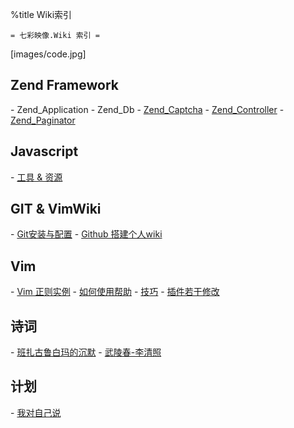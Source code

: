 %title Wiki索引
 = 七彩映像.Wiki 索引 =
[images/code.jpg]
== Zend Framework ==
- Zend_Application
- Zend_Db
- [[Zend_Captcha]]
- [[Zend_Controller]]
- [[Zend_Paginator]]
== Javascript ==
- [[tool_resource|工具 & 资源]]
== GIT & VimWiki ==
- [[git|Git安装与配置]]
- [[git_wiki|Github 搭建个人wiki]]
== Vim ==
- [[vim_pattern_instance|Vim 正则实例]]
- [[vim_help|如何使用帮助]]
- [[vim_tips|技巧]]
- [[plugin_edit|插件若干修改]]
== 诗词 ==
- [[laxilamu_duoduo|班扎古鲁白玛的沉默]]
- [[wulingchun_liqingzhao|武陵春-李清照]]
== 计划 ==
- [[tellmyself|我对自己说]]
<!-- Last modified:  2011-05-22 23:36:40 -->
